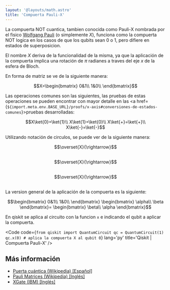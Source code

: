 ```yaml
---
layout: '@layouts/math.astro'
title: 'Compuerta Pauli-X'
---
```



La compuerta NOT cuantica, tambien conocida como Pauli-X nombrada por el fisico <a href="https://en.wikipedia.org/wiki/Wolfgang_Pauli" target="_blank">Wolfgang Pauli</a> (o simplemente $X$), funciona como la compuerta NOT logica en los casos de que los qubits sean 0 o 1, pero difiere en estados de superposicion.

El nombre $X$ deriva de la funcionalidad de la misma, ya que la aplicación de la compuerta implica una rotación de $\pi$ radianes a traves del eje $x$ de la esfera de Bloch.

En forma de matriz se ve de la siguiente manera:
```math
X=\begin{bmatrix}
0&1\\
1&0\\
\end{bmatrix}
```

Las operaciones comunes son las siguientes, las pruebas de estas operaciones se pueden encontrar con mayor detalle en las <a href={`${import.meta.env.BASE_URL}/proofs/x-axis#conversiones-de-estados-comunes`}>pruebas desarrolladas</a>:
```math
X\ket{0}=\ket{1}\\
X\ket{1}=\ket{0}\\
X\ket{+}=\ket{+}\\
X\ket{-}=\ket{-}
```


Utilizando notación de circulos, se puede ver de la siguiente manera:

<div style="display: flex; justify-content:center; align-items:center; margin-bottom:30px; flex-direction:row">
    <Circle width={"100"} phase={"0"} prob={1} label={"\\ket{0}"}/>
    <Circle width={"100"} phase={"0"} prob={0} label={"\\ket{1}"}/>
    $$\overset{X}{\rightarrow}$$ 
    <Circle width={"100"} phase={"0"} prob={0} label={"\\ket{0}"}/>
    <Circle width={"100"} phase={"0"} prob={1} label={"\\ket{1}"}/>
</div>


<div style="display: flex; justify-content:center; align-items:center; margin-bottom:30px; flex-direction:row">
    <Circle width={"100"} phase={"0"} prob={0} label={"\\ket{0}"}/>
    <Circle width={"100"} phase={"0"} prob={1} label={"\\ket{1}"}/>
    $$\overset{X}{\rightarrow}$$ 
    <Circle width={"100"} phase={"0"} prob={1} label={"\\ket{0}"}/>
    <Circle width={"100"} phase={"0"} prob={0} label={"\\ket{1}"}/>
</div>

<div style="display: flex; justify-content:center; align-items:center; margin-bottom:30px; flex-direction:row">
    <Circle width={"100"} phase={"75"} prob={0.9} label={"\\ket{0}"}/>
    <Circle width={"100"} phase={"155"} prob={0.1} label={"\\ket{1}"}/>
    $$\overset{X}{\rightarrow}$$ 
    <Circle width={"100"} phase={"155"} prob={0.1} label={"\\ket{0}"}/>
    <Circle width={"100"} phase={"75"} prob={0.9} label={"\\ket{1}"}/>
</div>

La version general de la aplicación de la compuerta es la siguiente:
```math
\begin{bmatrix}
0&1\\
1&0\\
\end{bmatrix}
\begin{bmatrix}
\alpha\\
\beta
\end{bmatrix}=
\begin{bmatrix}
\beta\\
\alpha
\end{bmatrix}
```

En qiskit se aplica al circuito con la funcion `x` e indicando el qubit a aplicar la compuerta.


<Code
  code={`
from qiskit import QuantumCircuit
qc = QuantumCircuit(1)
qc.x(0) # aplica la compuerta X al qubit 0
`}
  lang='py'
  title='Qiskit | Compuerta Pauli-X'
/>

## Más información

- <a target="_blank" href="https://es.wikipedia.org/wiki/Puerta_cu%C3%A1ntica">Puerta cuántica (Wikipedia) [Español]</a>
- <a target="_blank" href="https://en.wikipedia.org/wiki/Pauli_matrices">Pauli Matrices (Wikipedia) [Inglés]</a>
- <a target="_blank" href="https://docs.quantum.ibm.com/api/qiskit/qiskit.circuit.library.XGate">XGate (IBM) [Inglés]</a>


